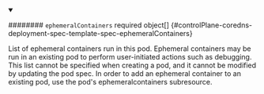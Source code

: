 


<details className="config-field" data-expandable="true" open>
<summary>

######## `ephemeralContainers` <span className="config-field-required" data-required="false">required</span> <span className="config-field-type">object[]</span> <span className="config-field-default"></span> <span className="config-field-enum"></span> {#controlPlane-coredns-deployment-spec-template-spec-ephemeralContainers}

List of ephemeral containers run in this pod. Ephemeral containers may be run in an existing
pod to perform user-initiated actions such as debugging. This list cannot be specified when
creating a pod, and it cannot be modified by updating the pod spec. In order to add an
ephemeral container to an existing pod, use the pod's ephemeralcontainers subresource.

</summary>

<PartialEphemeralcontainersreference />


</details>
